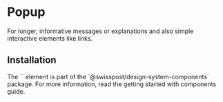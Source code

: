 
<Meta of={PopupStories} />

# Popup

<div className="lead">
  For longer, informative messages or explanations and also simple interactive elements like links.
</div>

<Canvas of={PopupStories.Default} />
<Controls of={PopupStories.Default} />

## Installation

<div>
  The `<post-popup>` element is part of the `@swisspost/design-system-components` package. For more information, read the <LinkTo kind="getting-started-components" story="docs">getting started with components guide</LinkTo>.
</div>
